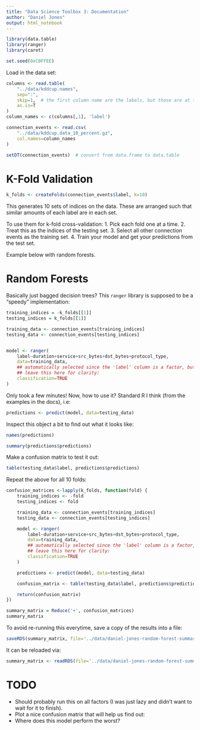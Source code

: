 ```yaml
---
title: "Data Science Toolbox 3: Documentation"
author: "Daniel Jones"
output: html_notebook
---
```


```r
library(data.table)
library(ranger)
library(caret)

set.seed(0xC0FFEE)
```

Load in the data set:
```r
columns <- read.table(
    "../data/kddcup.names",
    sep=":",
    skip=1,  # the first column name are the labels, but those are at the end!
    as.is=T
)
column_names <- c(columns[,1], 'label')

connection_events <- read.csv(
    "../data/kddcup.data_10_percent.gz",
    col.names=column_names
)

setDT(connection_events)  # convert from data.frame to data.table
```


# K-Fold Validation

```r
k_folds <- createFolds(connection_events$label, k=10)
```

This generates 10 sets of indices on the data. These are arranged such that similar amounts of each label are in each set.

To use them for k-fold cross-validation:
  1. Pick each fold one at a time.
  2. Treat this as the indices of the testing set.
  3. Select all other connection events as the training set.
  4. Train your model and get your predictions from the test set.

Example below with random forests.


# Random Forests

Basically just bagged decision trees? This `ranger` library is supposed to be a "speedy" implementation:

```r
training_indices = -k_folds[[1]]
testing_indices = k_folds[[1]]

training_data <- connection_events[training_indices]
testing_data <- connection_events[testing_indices]


model <- ranger(
    label~duration+service+src_bytes+dst_bytes+protocol_type,
    data=training_data,
    ## automatically selected since the 'label' column is a factor, but
    ## leave this here for clarity:
    classification=TRUE
)
```

Only took a few minutes! Now, how to use it? Standard R I think (from the examples in the docs), i.e:

```r
predictions <- predict(model, data=testing_data)
```
Inspect this object a bit to find out what it looks like:

```r
names(predictions)
```

```r
summary(predictions$predictions)
```


Make a confusion matrix to test it out:
```r
table(testing_data$label, predictions$predictions)
```


Repeat the above for all 10 folds:
```r
confusion_matrices <-lapply(k_folds, function(fold) {
    training_indices <- -fold
    testing_indices <- fold

    training_data <- connection_events[training_indices]
    testing_data <- connection_events[testing_indices]

    model <- ranger(
        label~duration+service+src_bytes+dst_bytes+protocol_type,
        data=training_data,
        ## automatically selected since the 'label' column is a factor, but
        ## leave this here for clarity:
        classification=TRUE
    )

    predictions <- predict(model, data=testing_data)

    confusion_matrix <- table(testing_data$label, predictions$predictions)

    return(confusion_matrix)
})
```


```r
summary_matrix = Reduce('+', confusion_matrices)
summary_matrix
```

To avoid re-running this everytime, save a copy of the results into a file:
```r
saveRDS(summary_matrix, file='../data/daniel-jones-random-forest-summary-matrix.rds')
```

It can be reloaded via:
```r
summary_matrix <- readRDS(file='../data/daniel-jones-random-forest-summary-matrix.rds')
```


# TODO
- Should probably run this on all factors (I was just lazy and didn't want to wait for it to finish).
- Plot a nice confusion matrix that will help us find out:
- Where does this model perform the worst?
